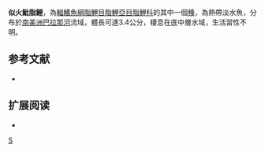 {{Speciesbox 
| taxon = Hyphessobrycon igneus
| status = NE
| status_system = IUCN3.1
| authority =  [[Miquelarena|Miquelarena]], [[Menni|Menni]], [[López|López]] & [[Casciotta|Casciotta]], 1980
| synonyms = 
}}
'''似火魮脂鯉'''，為[[輻鰭魚綱|輻鰭魚綱]][[脂鯉目|脂鯉目]][[脂鯉亞目|脂鯉亞目]][[脂鯉科|脂鯉科]]的其中一個[[種|種]]，為熱帶淡水魚，分布於[[南美洲|南美洲]][[巴拉那河|巴拉那河]]流域，體長可達3.4公分，棲息在底中層水域，生活習性不明。
==参考文献==
{{refbegin}}
*{{FishBase_species|genus=Hyphessobrycon|species=igneus|year=2013|month=12}}
{{refend}}

== 扩展阅读 ==
{{refbegin}}
*{{wikispecies-inline|Hyphessobrycon igneus|似火魮脂鯉}}
{{refend}}
{{Taxonbar|from=Q6406952}}

[[Category:魮脂鯉屬|S]]


{{魚類小作品}}